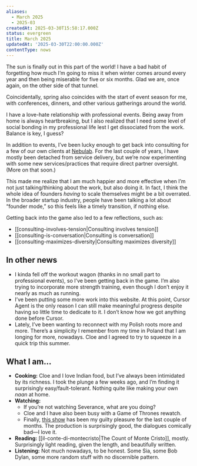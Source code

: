 ```yaml
---
aliases:
  - March 2025
  - 2025-03
createdAt: 2025-03-30T15:58:17.000Z
status: evergreen
title: March 2025
updatedAt: '2025-03-30T22:00:00.000Z'
contentType: nows
---
```

The sun is finally out in this part of the world! I have a bad habit of forgetting how much I’m going to miss it when winter comes around every year and then being miserable for five or six months. Glad we are, once again, on the other side of that tunnel.

Coincidentally, spring also coincides with the start of event season for me, with conferences, dinners, and other various gatherings around the world.

I have a love-hate relationship with professional events. Being away from home is always heartbreaking, but I also realized that I need some level of social bonding in my professional life lest I get dissociated from the work. Balance is key, I guess?

In addition to events, I’ve been lucky enough to get back into consulting for a few of our own clients at [Nebulab](https://nebulab.com). For the last couple of years, I have mostly been detached from service delivery, but we’re now experimenting with some new services/practices that require direct partner oversight. (More on that soon.)

This made me realize that I am much happier and more effective when I’m not just talking/thinking about the work, but also doing it. In fact, I think the whole idea of founders _having_ to scale themselves might be a bit overrated. In the broader startup industry, people have been talking a lot about “founder mode,” so this feels like a timely transition, if nothing else.

Getting back into the game also led to a few reflections, such as:

- [[consulting-involves-tension|Consulting involves tension]]
- [[consulting-is-conversation|Consulting is conversation]]
- [[consulting-maximizes-diversity|Consulting maximizes diversity]]

## In other news

- I kinda fell off the workout wagon (thanks in no small part to professional events), so I’ve been getting back in the game. I’m also trying to incorporate more strength training, even though I don’t enjoy it nearly as much as running.
- I’ve been putting some more work into this website. At this point, Cursor Agent is the only reason I can still make meaningful progress despite having so little time to dedicate to it. I don’t know how we got anything done before Cursor.
- Lately, I’ve been wanting to reconnect with my Polish roots more and more. There’s a simplicity I remember from my time in Poland that I am longing for more, nowadays. Cloe and I agreed to try to squeeze in a quick trip this summer.

## What I am…

- **Cooking:** Cloe and I love Indian food, but I’ve always been intimidated by its richness. I took the plunge a few weeks ago, and I’m finding it surprisingly easy/fault-tolerant. Nothing quite like making your own _naan_ at home.
- **Watching:**
	- If you’re not watching Severance, what are you doing?
	- Cloe and I have also been busy with a Game of Thrones rewatch.
	- Finally, [this show](https://en.wikipedia.org/wiki/S.W.A.T._(2017_TV_series)) has been my guilty pleasure for the last couple of months. The production is surprisingly good, the dialogues comically bad—I love it.
- **Reading:** [[il-conte-di-montecristo|The Count of Monte Cristo]], mostly. Surprisingly light reading, given the length, and beautifully written.
- **Listening:** Not much nowadays, to be honest. Some Sia, some Bob Dylan, some more random stuff with no discernible pattern.
